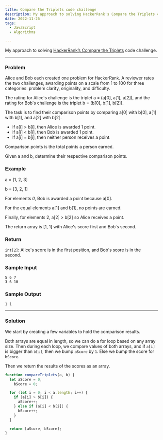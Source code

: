 ```yaml
---
title: Compare the Triplets code challenge
description: My approach to solving HackerRank's Compare the Triplets code challenge
date: 2022-11-26
tags:
  - JavaScript
  - Algorithms

---
```


My approach to solving [HackerRank’s Compare the Triplets](https://www.hackerrank.com/challenges/compare-the-triplets/problem) code challenge.

---

### Problem

Alice and Bob each created one problem for HackerRank. A reviewer rates the two challenges, awarding points on a scale from 1 to 100 for three categories: problem clarity, originality, and difficulty.

The rating for Alice's challenge is the triplet a = (a[0], a[1], a[2]), and the rating for Bob's challenge is the triplet b = (b[0], b[1], b[2]).

The task is to find their comparison points by comparing a[0] with b[0], a[1] with b[1], and a[2] with b[2].

- If a[i] > b[i], then Alice is awarded 1 point.
- If a[i] < b[i], then Bob is awarded 1 point.
- If a[i] = b[i], then neither person receives a point.

Comparison points is the total points a person earned.

Given a and b, determine their respective comparison points.

### Example

a = [1, 2, 3]

b = [3, 2, 1]

For elements _0_, Bob is awarded a point because a[0].

For the equal elements a[1] and b[1], no points are earned.

Finally, for elements 2, a[2] > b[2] so Alice receives a point.

The return array is [1, 1] with Alice's score first and Bob's second.

### Return

`int[2]`: Alice's score is in the first position, and Bob's score is in the second.

### Sample Input

```
5 6 7
3 6 10
```

### Sample Output

```
1 1
```

---

### Solution

We start by creating a few variables to hold the comparison results.

Both arrays are equal in length, so we can do a for loop based on any array size. Then during each loop, we compare values of both arrays, and if `a[i]` is bigger than `b[i]`, then we bump `aScore` by `1`. Else we bump the score for `bScore`.

Then we return the results of the scores as an array.

```js
function compareTriplets(a, b) {
  let aScore = 0,
    bScore = 0;

  for (let i = 0; i < a.length; i++) {
    if (a[i] > b[i]) {
      aScore++;
    } else if (a[i] < b[i]) {
      bScore++;
    }
  }

  return [aScore, bScore];
}
```
